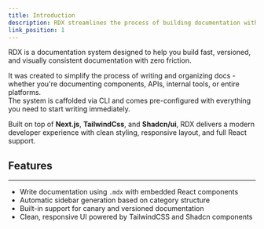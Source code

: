 ```yaml
---
title: Introduction
description: RDX streamlines the process of building documentation with clarity and efficiency
link_position: 1
---
```


RDX is a documentation system designed to help you build fast, versioned, and visually consistent documentation with zero friction.  

It was created to simplify the process of writing and organizing docs - whether you're documenting components, APIs, internal tools, or entire platforms.  
The system is caffolded via CLI and comes pre-configured with everything you need to start writing immediately.

Built on top of **Next.js**, **TailwindCss**, and **Shadcn/ui**, RDX delivers a modern developer experience with clean styling, responsive layout, and full React support.

## Features
---

- Write documentation using `.mdx` with embedded React components
- Automatic sidebar generation based on category structure
- Built-in support for canary and versioned documentation
- Clean, responsive UI powered by TailwindCSS and Shadcn components

